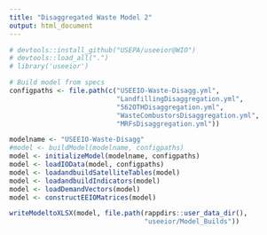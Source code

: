 ```yaml
---
title: "Disaggregated Waste Model 2"
output: html_document
---
```


```r
# devtools::install_github("USEPA/useeior@WIO")
# devtools::load_all(".")
# library('useeior')

# Build model from specs
configpaths <- file.path(c("USEEIO-Waste-Disagg.yml",
                           "LandfillingDisaggregation.yml",
                           "562OTHDisaggregation.yml",
                           "WasteCombustorsDisaggregation.yml",
                           "MRFsDisaggregation.yml"))

modelname <- "USEEIO-Waste-Disagg"
#model <- buildModel(modelname, configpaths)
model <- initializeModel(modelname, configpaths)
model <- loadIOData(model, configpaths)
model <- loadandbuildSatelliteTables(model)
model <- loadandbuildIndicators(model)
model <- loadDemandVectors(model)
model <- constructEEIOMatrices(model)

writeModeltoXLSX(model, file.path(rappdirs::user_data_dir(),
                                  "useeior/Model_Builds"))

```

